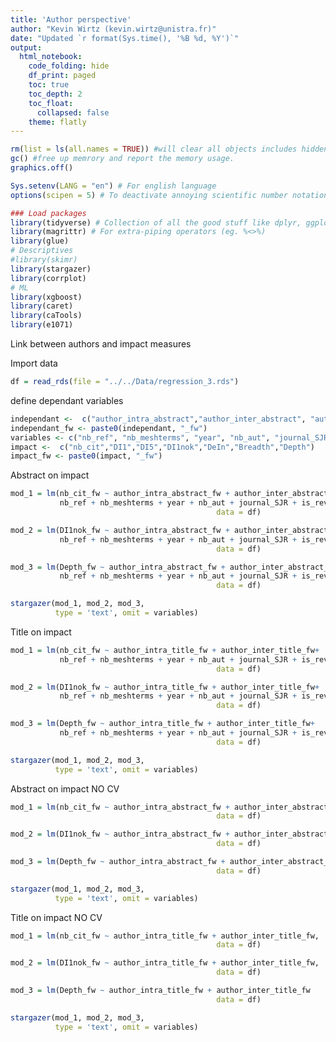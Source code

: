 ```yaml
---
title: 'Author perspective'
author: "Kevin Wirtz (kevin.wirtz@unistra.fr)"
date: "Updated `r format(Sys.time(), '%B %d, %Y')`"
output:
  html_notebook:
    code_folding: hide
    df_print: paged
    toc: true
    toc_depth: 2
    toc_float:
      collapsed: false
    theme: flatly
---
```


```r

rm(list = ls(all.names = TRUE)) #will clear all objects includes hidden objects.
gc() #free up memrory and report the memory usage.
graphics.off()

Sys.setenv(LANG = "en") # For english language
options(scipen = 5) # To deactivate annoying scientific number notation

### Load packages
library(tidyverse) # Collection of all the good stuff like dplyr, ggplot2 ect.
library(magrittr) # For extra-piping operators (eg. %<>%)
library(glue)
# Descriptives
#library(skimr)
library(stargazer)
library(corrplot)
# ML
library(xgboost)
library(caret)  
library(caTools)
library(e1071)
```

Link between authors and impact measures

Import data
```r
df = read_rds(file = "../../Data/regression_3.rds")
```


define dependant variables
```r
independant <-  c("author_intra_abstract","author_inter_abstract", "author_intra_title", "author_inter_title")
independant_fw <- paste0(independant, "_fw")
variables <- c("nb_ref", "nb_meshterms", "year", "nb_aut", "journal_SJR", "is_review", "journal_age","sum_deg_cen_cumsum")
impact <-  c("nb_cit","DI1","DI5","DI1nok","DeIn","Breadth","Depth")
impact_fw <- paste0(impact, "_fw")
```

################################################################################
####################### Abstract on impact #######################################
################################################################################

```r


mod_1 = lm(nb_cit_fw ~ author_intra_abstract_fw + author_inter_abstract_fw+
           nb_ref + nb_meshterms + year + nb_aut + journal_SJR + is_review + journal_age + sum_deg_cen_cumsum,
                                              data = df)

mod_2 = lm(DI1nok_fw ~ author_intra_abstract_fw + author_inter_abstract_fw+
           nb_ref + nb_meshterms + year + nb_aut + journal_SJR + is_review + journal_age + sum_deg_cen_cumsum,
                                              data = df)

mod_3 = lm(Depth_fw ~ author_intra_abstract_fw + author_inter_abstract_fw+
           nb_ref + nb_meshterms + year + nb_aut + journal_SJR + is_review + journal_age + sum_deg_cen_cumsum,
                                              data = df)

stargazer(mod_1, mod_2, mod_3,
          type = 'text', omit = variables)

```

################################################################################
####################### Title on impact #######################################
################################################################################

```r


mod_1 = lm(nb_cit_fw ~ author_intra_title_fw + author_inter_title_fw+
           nb_ref + nb_meshterms + year + nb_aut + journal_SJR + is_review + journal_age + sum_deg_cen_cumsum,
                                              data = df)

mod_2 = lm(DI1nok_fw ~ author_intra_title_fw + author_inter_title_fw+
           nb_ref + nb_meshterms + year + nb_aut + journal_SJR + is_review + journal_age + sum_deg_cen_cumsum,
                                              data = df)

mod_3 = lm(Depth_fw ~ author_intra_title_fw + author_inter_title_fw+
           nb_ref + nb_meshterms + year + nb_aut + journal_SJR + is_review + journal_age + sum_deg_cen_cumsum,
                                              data = df)

stargazer(mod_1, mod_2, mod_3,
          type = 'text', omit = variables)

```

################################################################################
####################### Abstract on impact NO CV#######################################
################################################################################

```r


mod_1 = lm(nb_cit_fw ~ author_intra_abstract_fw + author_inter_abstract_fw,
                                              data = df)

mod_2 = lm(DI1nok_fw ~ author_intra_abstract_fw + author_inter_abstract_fw,
                                              data = df)

mod_3 = lm(Depth_fw ~ author_intra_abstract_fw + author_inter_abstract_fw,
                                              data = df)

stargazer(mod_1, mod_2, mod_3,
          type = 'text', omit = variables)

```


################################################################################
####################### Title on impact NO CV#######################################
################################################################################

```r


mod_1 = lm(nb_cit_fw ~ author_intra_title_fw + author_inter_title_fw,
                                              data = df)

mod_2 = lm(DI1nok_fw ~ author_intra_title_fw + author_inter_title_fw,
                                              data = df)

mod_3 = lm(Depth_fw ~ author_intra_title_fw + author_inter_title_fw
                                              data = df)

stargazer(mod_1, mod_2, mod_3,
          type = 'text', omit = variables)

```
